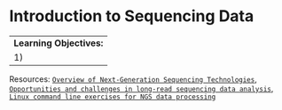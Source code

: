 # Introduction to Sequencing Data

----
**Learning Objectives:**
1)
----

Resources:
  [`Overview of Next-Generation Sequencing Technologies`](https://currentprotocols.onlinelibrary.wiley.com/doi/full/10.1002/cpmb.59), 
  [`Opportunities and challenges in long-read sequencing data analysis`](https://genomebiology.biomedcentral.com/articles/10.1186/s13059-020-1935-5),
  [`Linux command line exercises for NGS data processing`](https://userweb.eng.gla.ac.uk/umer.ijaz/bioinformatics/linux.html) 

